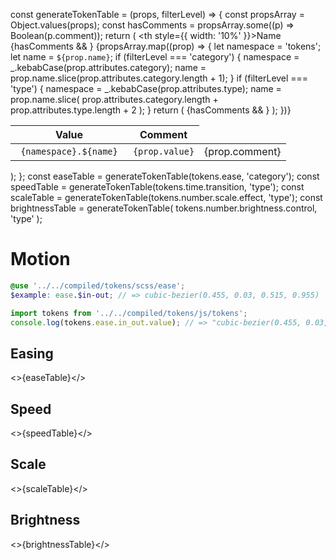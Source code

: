 const generateTokenTable = (props, filterLevel) => {
  const propsArray = Object.values(props);
  const hasComments = propsArray.some((p) => Boolean(p.comment));
  return (
    <table>
      <thead>
        <tr>
          <th style={{ width: '10%' }}>Name</th>
          <th>Value</th>
          {hasComments && <th>Comment</th>}
        </tr>
      </thead>
      <tbody>
        {propsArray.map((prop) => {
          let namespace = 'tokens';
          let name = `${prop.name}`;
          if (filterLevel === 'category') {
            namespace = _.kebabCase(prop.attributes.category);
            name = prop.name.slice(prop.attributes.category.length + 1);
          }
          if (filterLevel === 'type') {
            namespace = _.kebabCase(prop.attributes.type);
            name = prop.name.slice(
              prop.attributes.category.length + prop.attributes.type.length + 2
            );
          }
          return (
            <tr key={prop.name}>
              <td>
                <code>
                  {namespace}.${name}
                </code>
              </td>
              <td>
                <code>{prop.value}</code>
              </td>
              {hasComments && <td>{prop.comment}</td>}
            </tr>
          );
        })}
      </tbody>
    </table>
  );
};
const easeTable = generateTokenTable(tokens.ease, 'category');
const speedTable = generateTokenTable(tokens.time.transition, 'type');
const scaleTable = generateTokenTable(tokens.number.scale.effect, 'type');
const brightnessTable = generateTokenTable(
  tokens.number.brightness.control,
  'type'
);

<Meta title="Design/Tokens/Motion" />

# Motion

```scss
@use '../../compiled/tokens/scss/ease';
$example: ease.$in-out; // => cubic-bezier(0.455, 0.03, 0.515, 0.955)
```

```javascript
import tokens from '../../compiled/tokens/js/tokens';
console.log(tokens.ease.in_out.value); // => "cubic-bezier(0.455, 0.03, 0.515, 0.955)"
```

## Easing

<>{easeTable}</>

## Speed

<>{speedTable}</>

## Scale

<>{scaleTable}</>

## Brightness

<>{brightnessTable}</>

